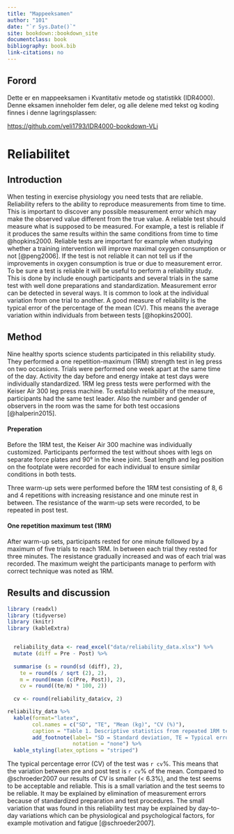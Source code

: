 ```yaml
---
title: "Mappeeksamen"
author: "101"
date: "`r Sys.Date()`"
site: bookdown::bookdown_site
documentclass: book
bibliography: book.bib
link-citations: no
---
```


## Forord

Dette er en mappeeksamen i Kvantitativ metode og statistikk (IDR4000). Denne eksamen inneholder fem deler, og alle delene med tekst og koding finnes i denne lagringsplassen:

<https://github.com/veli1793/IDR4000-bookdown-VLi>

# Reliabilitet

## Introduction

When testing in exercise physiology you need tests that are reliable. Reliability refers to the ability to reproduce measurements from time to time. This is important to discover any possible measurement error which may make the observed value different from the true value. A reliable test should measure what is supposed to be measured. For example, a test is reliable if it produces the same results within the same conditions from time to time @hopkins2000. Reliable tests are important for example when studying whether a training intervention will improve maximal oxygen consumption or not [@peng2006]. If the test is not reliable it can not tell us if the improvements in oxygen consumption is true or due to measurement error. To be sure a test is reliable it will be useful to perform a reliability study. This is done by include enough participants and several trials in the same test with well done preparations and standardization. Measurement error can be detected in several ways. It is common to look at the individual variation from one trial to another. A good measure of reliability is the typical error of the percentage of the mean (CV). This means the average variation within individuals from between tests [@hopkins2000].

## Method

Nine healthy sports science students participated in this reliability study. They performed a one repetition-maximum (1RM) strength test in leg press on two occasions. Trials were performed one week apart at the same time of the day. Activity the day before and energy intake at test days were individually standardized. 1RM leg press tests were performed with the Keiser Air 300 leg press machine. To establish reliability of the measure, participants had the same test leader. Also the number and gender of observers in the room was the same for both test occasions [@halperin2015].

#### Preperation

Before the 1RM test, the Keiser Air 300 machine was individually customized. Participants performed the test without shoes with legs on separate force plates and 90° in the knee joint. Seat length and leg position on the footplate were recorded for each individual to ensure similar conditions in both tests.

Three warm-up sets were performed before the 1RM test consisting of 8, 6 and 4 repetitions with increasing resistance and one minute rest in between. The resistance of the warm-up sets were recorded, to be repeated in post test.

#### One repetition maximum test (1RM)

After warm-up sets, participants rested for one minute followed by a maximum of five trials to reach 1RM. In between each trial they rested for three minutes. The resistance gradually increased and was of each trial was recorded. The maximum weight the participants manage to perform with correct technique was noted as 1RM.

## Results and discussion

```r

library (readxl)
library (tidyverse)
library (knitr)
library (kableExtra)


  reliability_data <- read_excel("data/reliability_data.xlsx") %>%
  mutate (diff = Pre - Post) %>%
  
  summarise (s = round(sd (diff), 2),
    te = round(s / sqrt (2), 2), 
    m = round(mean (c(Pre, Post)), 2), 
    cv = round((te/m) * 100, 2))
  
  cv <- round(reliability_data$cv, 2)


```

```r
reliability_data %>% 
  kable(format="latex",  
        col.names = c("SD", "TE", "Mean (kg)", "CV (%)"),
        caption = "Table 1. Descriptive statistics from repeated 1RM tests (n = 9).") %>%
        add_footnote(label= "SD = Standard deviation, TE = Typical error, CV = Coefficient of variation",
                     notation = "none") %>%
  kable_styling(latex_options = "striped") 
```

The typical percentage error (CV) of the test was `r cv`%. This means that the variation between pre and post test is `r cv`% of the mean. Compared to @schroeder2007 our results of CV is smaller (\< 6.3%), and the test seems to be acceptable and reliable. This is a small variation and the test seems to be reliable. It may be explained by elimination of measurement errors because of standardized preparation and test procedures. The small variation that was found in this reliability test may be explained by day-to-day variations which can be physiological and psychological factors, for example motivation and fatigue [@schroeder2007].
